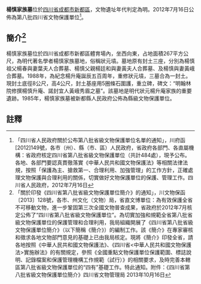 {{msg:四川省文物保護單位
|名稱 = [[楊慎|楊慎]]家族墓
|編號 = 45
|圖片 = 
|級別 = S8
|分類 = 
|時代 = [[明代|明代]]
|地点 = [[四川省|四川省]][[成都市|成都市]][[新都區|新都區]]
|坐標 =
|登錄 = 2012年7月16日
}}
'''楊慎家族墓'''位於[[四川省|四川省]][[成都市|成都市]][[新都區|新都區]]，文物遺址年代判定為明。2012年7月16日公佈為第八批四川省文物保護單位<ref>「四川省人民政府關於公布第八批省級文物保護單位名單的通知」，川府函[2012]149號，各市（州）、縣（市、區）人民政府，省政府各部門、各直屬機構：省政府核定四川省第八批省級文物保護單位（共計484處），現予公布。各地、各部門要認真貫徹落實《中華人民共和國文物保護法》等相關法律法規，按照「保護為主、搶救第一、合理利用、加強管理」的工作方針，正確處理文物保護與合理利用的關係，切實做好文物保護單位的保護、管理工作。四川省人民政府，2012年7月16日</ref>。
== 簡介<ref>「關於印發《四川省第八批省級文物保護單位簡介》的通知」，川文物保函〔2013〕128號，各市、州文化（文物）局，省直文博單位：為有效保護全省不可移動文物，進一步鞏固第三次全國文物普查成果，省政府於2012年7月核定公佈了“四川省第八批省級文物保護單位”。為切實加強和規範全省第八批省級文物保護單位的保護管理和合理利用，我局組織開展了《四川省第八批省級文物保護單位簡介》（以下簡稱《簡介》）的編制工作。該《簡介》在專家審核和徵求各地文物部門意見的基礎上已由我局核定。現將《簡介》印發全省，請各地按照《中華人民共和國文物保護法》、《四川省<中華人民共和國文物保護法>實施辦法》的有關規定，參照《全國重點文物保護單位保護範圍、標誌說明、記錄檔案和保護管理機構工作規範（試行）》的相關要求，及時完善本轄區第八批省級文物保護單位的“四有”基礎工作。特此通知。附件：《四川省第八批省級文物保護單位簡介》四川省文物管理局  2013年10月16日</ref> ==
楊慎家族墓位於四川省成都市新都區體育場內，坐西向東，占地面積267平方公尺，為明代著名學者楊慎家族墓地，俗稱狀元墳。墓地原有封土三座，分別為楊慎祖父楊春與妻葉夫人合葬墓、楊慎父親楊廷和與妻黃夫人合葬墓、及楊慎與妻黃峨合葬墓。1988年，為紀念楊升庵誕辰五百周年，重修狀元墳，三墓合為一封土。現封土底徑8公尺，高4公尺，封土基座用5圈條石圍護，重立碑，碑文：“明翰林院修撰楊慎升庵、諾封宜人黃峨秀眉之墓”。該墓地是明代狀元楊升庵家族的重要遺跡。1985年，楊慎家族墓被新都縣人民政府公佈為縣級文物保護單位。
==註釋==
{{reflist}}